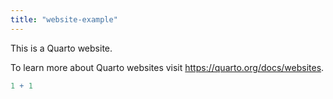```yaml
---
title: "website-example"
---
```


This is a Quarto website.

To learn more about Quarto websites visit <https://quarto.org/docs/websites>.

```r
1 + 1
```
